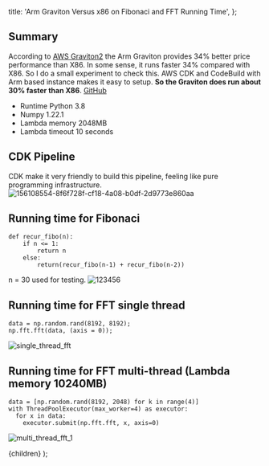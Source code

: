   title: 'Arm Graviton Versus x86 on Fibonaci and FFT Running Time',
};


## Summary

According to [AWS Graviton2](https://aws.amazon.com/blogs/compute/migrating-aws-lambda-functions-to-arm-based-aws-graviton2-processors/) the Arm Graviton provides 34% better price performance than X86. In some sense, it runs faster 34% compared with X86. So I do a small experiment to check this. AWS CDK and CodeBuild with Arm based instance makes it easy to setup. **So the Graviton does run about 30% faster than X86**. [GitHub](https://github.com/entest-hai/graviton-x86-lambda/blob/master/README.md)

- Runtime Python 3.8
- Numpy 1.22.1
- Lambda memory 2048MB
- Lambda timeout 10 seconds

## CDK Pipeline

CDK make it very friendly to build this pipeline, feeling like pure programming infrastructure.
![156108554-8f6f728f-cf18-4a08-b0df-2d9773e860aa](https://user-images.githubusercontent.com/20411077/159539715-aabce252-113c-4a07-babf-ae7a0d8b948c.png)

## Running time for Fibonaci

```tsx
def recur_fibo(n):
    if n <= 1:
        return n
    else:
        return(recur_fibo(n-1) + recur_fibo(n-2))
```

n = 30 used for testing.
![123456](https://user-images.githubusercontent.com/20411077/159539282-5b9b3574-03ea-4f5f-82b2-7a7e302bc0ce.png)

## Running time for FFT single thread

```tsx
data = np.random.rand(8192, 8192);
np.fft.fft(data, (axis = 0));
```

![single_thread_fft](https://user-images.githubusercontent.com/20411077/159596938-37fb8b83-b98b-4b21-9007-b4b4b97fcc82.png)

## Running time for FFT multi-thread (Lambda memory 10240MB)

```tsx
data = [np.random.rand(8192, 2048) for k in range(4)]
with ThreadPoolExecutor(max_worker=4) as executor:
  for x in data:
    executor.submit(np.fft.fft, x, axis=0)
```

![multi_thread_fft_1](https://user-images.githubusercontent.com/20411077/159552054-3b5b84e7-6b35-4c2a-9332-7801f92d5de4.png)

  <MyLayoutTest frontmatter={meta}>{children}</MyLayoutTest>
);
